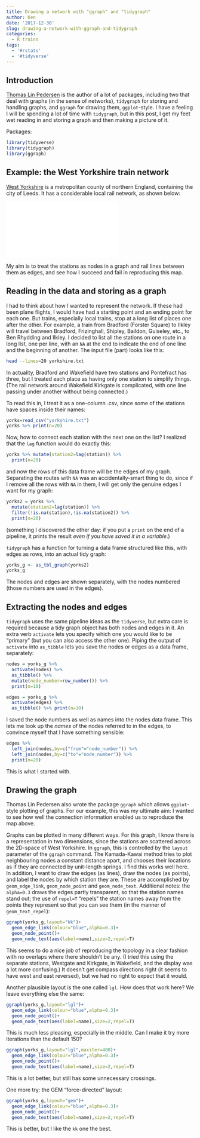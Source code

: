 ```yaml
---
title: Drawing a network with "ggraph" and "tidygraph"
author: Ken
date: '2017-12-30'
slug: drawing-a-network-with-ggraph-and-tidygraph
categories:
  - R trains
tags:
  - '#rstats'
  - '#tidyverse'
---
```


## Introduction

[Thomas Lin Pedersen](https://github.com/thomasp85) is the author of a lot of packages, including two that deal with graphs (in the sense of networks), `tidygraph` for storing and handling graphs, and `ggraph` for drawing them, `ggplot`-style. I have a feeling I will be spending a lot of time with `tidygraph`, but in this post, I get my feet wet reading in and storing a graph and then making a picture of it.

Packages:

```r
library(tidyverse)
library(tidygraph)
library(ggraph)
```


## Example: the West Yorkshire train network

[West Yorkshire](https://en.wikipedia.org/wiki/West_Yorkshire) is a metropolitan county of northern England, containing the city of Leeds. It has a considerable local rail network, as shown below:

![](/Rail-network-map.pdf)


My aim is to treat the stations as nodes in a graph and rail lines between them as edges, and see how I succeed and fail in reproducing this map.

## Reading in the data and storing as a graph

I had to think about how I wanted to represent the network. If these had been plane flights, I would have had a starting point and an ending point for each one. But trains, especially local trains, stop at a long list of places one after the other. For example, a train from Bradford (Forster Square) to Ilkley will travel between Bradford, Frizinghall, Shipley, Baildon, Guiseley, etc., to Ben Rhydding and Ilkley. I decided to list all the stations on one route in a long list, one per line, with an `NA` at the end to indicate the end of one line and the beginning of another. The input file (part) looks like this:

```bash
head --lines=20 yorkshire.txt
```

In actuality, Bradford and Wakefield have two stations and Pontefract has three, but I treated each place as having only one station to simplify things. (The rail network around Wakefield Kirkgate is complicated, with one line passing under another without being connected.)

To read this in, I treat it as a one-column .csv, since some of the stations have spaces inside their names:

```r
yorks=read_csv("yorkshire.txt")
yorks %>% print(n=20)
```

Now, how to connect each station with the next one on the list? I realized that the `lag` function would do exactly this:

```r
yorks %>% mutate(station2=lag(station)) %>% 
  print(n=20)
```

and now the rows of this data frame will be the edges of my graph. Separating the routes with `NA` was an accidentally-smart thing to do, since if I remove all the rows with `NA` in them, I will get only the genuine edges I want for my graph:

```r
yorks2 = yorks %>% 
  mutate(station2=lag(station)) %>% 
  filter(!is.na(station),!is.na(station2)) %>% 
  print(n=20)
```

(something I discovered the other day: if you put a `print` on the end of a pipeline, it prints the result *even if you have saved it in a variable*.)

`tidygraph` has a function for turning a data frame structured like this, with edges as rows, into an actual tidy graph:

```r
yorks_g <- as_tbl_graph(yorks2)
yorks_g
```

The nodes and edges are shown separately, with the nodes numbered (those numbers are used in the edges).

## Extracting the nodes and edges

`tidygraph` uses the same pipeline ideas as the `tidyverse`, but extra care is required because a tidy graph object has both nodes and edges in it. An extra verb `activate` lets you specify which one you would like to be "primary" (but you can also access the other one). Piping the output of `activate` into `as_tibble` lets you save the nodes or edges as a data frame, separately:

```r
nodes = yorks_g %>% 
  activate(nodes) %>% 
  as_tibble() %>% 
  mutate(node_number=row_number()) %>%
  print(n=10)
```

```r
edges = yorks_g %>% 
  activate(edges) %>% 
  as_tibble() %>% print(n=10)
```

I saved the node numbers as well as names into the nodes data frame. This lets me look up the *names* of the nodes referred to in the edges, to convince myself that I have something sensible:

```r
edges %>% 
  left_join(nodes,by=c("from"="node_number")) %>% 
  left_join(nodes,by=c("to"="node_number")) %>% 
  print(n=20)
```

This is what I started with.

## Drawing the graph

Thomas Lin Pedersen also wrote the package `ggraph` which allows `ggplot`-style plotting of graphs. For our example, this was my ultimate aim: I wanted to see how well the connection information enabled us to reproduce the map above.

Graphs can be plotted in many different ways. For this graph, I know there is a representation in two dimensions, since the stations are scattered across the 2D-space of West Yorkshire. In `ggraph`, this is controlled by the `layout` parameter of the `ggraph` command.  The Kamada-Kawai method tries to plot neighbouring nodes a constant distance apart, and chooses their locations as if they are connected by unit-length springs. I find this works well here. In addition, I want to draw the edges (as lines), draw the nodes (as points), and label the nodes by which station they are. These are accomplished by `geom_edge_link`, `geom_node_point` and `geom_node_text`. Additional notes: the `alpha=0.3` draws the edges partly transparent, so that the station names stand out; the use of `repel=T` "repels" the station names away from the points they represent so that you can see them (in the manner of `geom_text_repel`):

```r
ggraph(yorks_g,layout="kk")+
  geom_edge_link(colour="blue",alpha=0.3)+
  geom_node_point()+
  geom_node_text(aes(label=name),size=2,repel=T)
```

This seems to do a nice job of reproducing the topology in a clear fashion with no overlaps where there shouldn't be any. (I tried this using the separate stations, Westgate and Kirkgate, in Wakefield, and the display was a lot more confusing.) It doesn't get compass directions right (it seems to have west and east reversed), but we had no right to expect that it would. 

Another plausible layout is the one called `lgl`. How does that work here? We leave everything else the same:

```r
ggraph(yorks_g,layout="lgl")+
  geom_edge_link(colour="blue",alpha=0.3)+
  geom_node_point()+
  geom_node_text(aes(label=name),size=2,repel=T)
```

This is much less pleasing, especially in the middle. Can I make it try more iterations than the default 150?

```r
ggraph(yorks_g,layout="lgl",maxiter=400)+
  geom_edge_link(colour="blue",alpha=0.3)+
  geom_node_point()+
  geom_node_text(aes(label=name),size=2,repel=T)
```

This is a lot better, but still has some unnecessary crossings.


One more try: the GEM "force-directed" layout:

```r
ggraph(yorks_g,layout="gem")+
  geom_edge_link(colour="blue",alpha=0.3)+
  geom_node_point()+
  geom_node_text(aes(label=name),size=2,repel=T)
```

This is better, but I like the `kk` one the best.